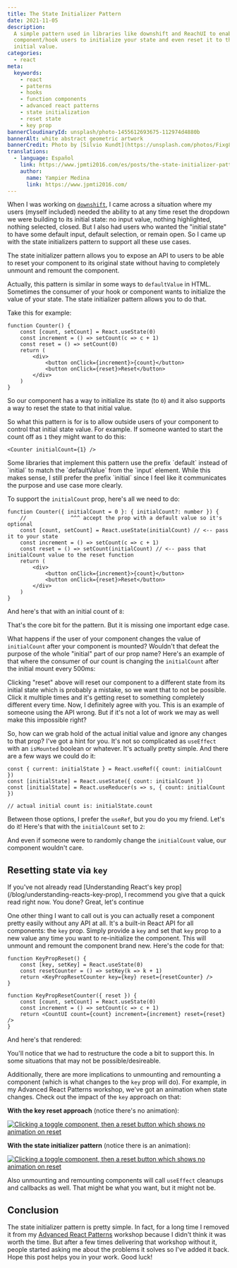 ```yaml
---
title: The State Initializer Pattern
date: 2021-11-05
description:
  A simple pattern used in libraries like downshift and ReachUI to enable
  component/hook users to initialize your state and even reset it to that
  initial value.
categories:
  - react
meta:
  keywords:
    - react
    - patterns
    - hooks
    - function components
    - advanced react patterns
    - state initialization
    - reset state
    - key prop
bannerCloudinaryId: unsplash/photo-1455612693675-112974d4880b
bannerAlt: white abstract geometric artwork
bannerCredit: Photo by [Silvio Kundt](https://unsplash.com/photos/Fixg8KipOg8)
translations:
  - language: Español
    link: https://www.jpmti2016.com/es/posts/the-state-initializer-pattern
    author:
      name: Yampier Medina
      link: https://www.jpmti2016.com/
---
```



When I was working on [`downshift`](https://github.com/downshift-js/downshift),
I came across a situation where my users (myself included) needed the ability to
at any time reset the dropdown we were building to its initial state: no input
value, nothing highlighted, nothing selected, closed. But I also had users who
wanted the "initial state" to have some default input, default selection, or
remain open. So I came up with the state initializers pattern to support all
these use cases.

The state initializer pattern allows you to expose an API to users to be able to
reset your component to its original state without having to completely unmount
and remount the component.

Actually, this pattern is similar in some ways to `defaultValue` in HTML.
Sometimes the consumer of your hook or component wants to initialize the value
of your state. The state initializer pattern allows you to do that.

Take this for example:

<div className="demo">
	<C.SimpleCounter />
</div>

```tsx
function Counter() {
	const [count, setCount] = React.useState(0)
	const increment = () => setCount(c => c + 1)
	const reset = () => setCount(0)
	return (
		<div>
			<button onClick={increment}>{count}</button>
			<button onClick={reset}>Reset</button>
		</div>
	)
}
```

So our component has a way to initialize its state (to `0`) and it also supports
a way to reset the state to that initial value.

So what this pattern is for is to allow outside users of your component to
control that initial state value. For example. If someone wanted to start the
count off as `1` they might want to do this:

```tsx
<Counter initialCount={1} />
```

<callout-info class="aside">
	Some libraries that implement this pattern use the prefix `default` instead of
	`initial` to match the `defaultValue` from the `input` element. While this
	makes sense, I still prefer the prefix `initial` since I feel like it
	communicates the purpose and use case more clearly.
</callout-info>

To support the `initialCount` prop, here's all we need to do:

```tsx
function Counter({ initialCount = 0 }: { initialCount?: number }) {
	//              ^^^ accept the prop with a default value so it's optional
	const [count, setCount] = React.useState(initialCount) // <-- pass it to your state
	const increment = () => setCount(c => c + 1)
	const reset = () => setCount(initialCount) // <-- pass that initialCount value to the reset function
	return (
		<div>
			<button onClick={increment}>{count}</button>
			<button onClick={reset}>Reset</button>
		</div>
	)
}
```

And here's that with an initial count of `8`:

<div className="demo">
	<C.InitialCounterAlmostThere initialCount={8} />
</div>

That's the core bit for the pattern. But it is missing one important edge case.

What happens if the user of your component changes the value of `initialCount`
after your component is mounted? Wouldn't that defeat the purpose of the whole
"initial" part of our prop name? Here's an example of that where the consumer of
our count is changing the `initialCount` after the initial mount every 500ms:

<div className="demo">
	<C.BugReproduced />
</div>

Clicking "reset" above will reset our component to a different state from its
initial state which is probably a mistake, so we want that to not be possible.
Click it multiple times and it's getting reset to something completely different
every time. Now, I definitely agree with you. This is an example of someone
using the API wrong. But if it's not a lot of work we may as well make this
impossible right?

So, how can we grab hold of the actual initial value and ignore any changes to
that prop? I've got a hint for you. It's not so complicated as `useEffect` with
an `isMounted` boolean or whatever. It's actually pretty simple. And there are a
few ways we could do it:

```tsx
const { current: initialState } = React.useRef({ count: initialCount })
const [initialState] = React.useState({ count: initialCount })
const [initialState] = React.useReducer(s => s, { count: initialCount })

// actual initial count is: initialState.count
```

Between those options, I prefer the `useRef`, but you do you my friend. Let's do
it! Here's that with the `initialCount` set to `2`:

<div className="demo">
	<C.FinishedCounter initialCount={2} />
</div>

And even if someone were to randomly change the `initialCount` value, our
component wouldn't care.

## Resetting state via `key`

<callout-warning>
	If you've not already read [Understanding React's key
	prop](/blog/understanding-reacts-key-prop), I recommend you give that a quick
	read right now. You done? Great, let's continue
</callout-warning>

One other thing I want to call out is you can actually reset a component pretty
easily without any API at all. It's a built-in React API for all components: the
`key` prop. Simply provide a `key` and set that `key` prop to a new value any
time you want to re-initialize the component. This will unmount and remount the
component brand new. Here's the code for that:

```tsx
function KeyPropReset() {
	const [key, setKey] = React.useState(0)
	const resetCounter = () => setKey(k => k + 1)
	return <KeyPropResetCounter key={key} reset={resetCounter} />
}

function KeyPropResetCounter({ reset }) {
	const [count, setCount] = React.useState(0)
	const increment = () => setCount(c => c + 1)
	return <CountUI count={count} increment={increment} reset={reset} />
}
```

And here's that rendered:

<div className="demo">
	<C.KeyPropReset initialCount={10} />
</div>

You'll notice that we had to restructure the code a bit to support this. In some
situations that may not be possible/desireable.

Additionally, there are more implications to unmounting and remounting a
component (which is what changes to the `key` prop will do). For example, in my
Advanced React Patterns workshop, we've got an animation when state changes.
Check out the impact of the `key` approach on that:

**With the key reset approach** (notice there's no animation):

[![Clicking a toggle component, then a reset button which shows no animation on reset](https://res.cloudinary.com/kentcdodds-com/image/upload/v1636121505/kentcdodds.com/content/blog/the-state-initializer-pattern/key-reset.gif)](https://advanced-react-patterns-next.netlify.app/isolated/examples/resetting-via-key-prop.tsx)

**With the state initializer pattern** (notice there is an animation):

[![Clicking a toggle component, then a reset button which shows no animation on reset](https://res.cloudinary.com/kentcdodds-com/image/upload/v1636121497/kentcdodds.com/content/blog/the-state-initializer-pattern/state-initializer-pattern.gif)](https://advanced-react-patterns-next.netlify.app/isolated/final/05.extra-1.tsx)

Also unmounting and remounting components will call `useEffect` cleanups and
callbacks as well. That might be what you want, but it might not be.

## Conclusion

The state initializer pattern is pretty simple. In fact, for a long time I
removed it from my [Advanced React Patterns](https://epicreact.dev/patterns)
workshop because I didn't think it was worth the time. But after a few times
delivering that workshop without it, people started asking me about the problems
it solves so I've added it back. Hope this post helps you in your work. Good
luck!
